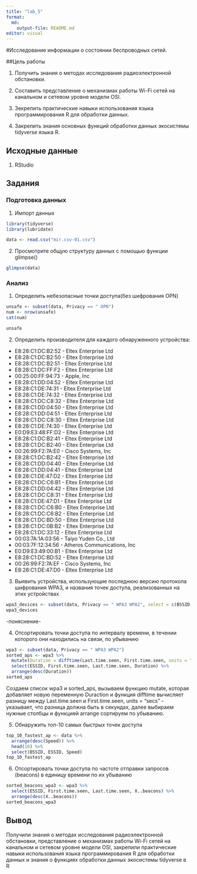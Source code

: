 ```yaml
---
title: "lab_5"
format: 
  md:
    output-file: README.md
editor: visual
---
```


#Исследование информации о состоянии беспроводных сетей.

##Цель работы

1.  Получить знания о методах исследования радиоэлектронной обстановки.

2.  Составить представление о механизмах работы Wi-Fi сетей на канальном и сетевом уровне модели OSI.

3.  Зекрепить практические навыки использования языка программирования R для обработки данных.

4.  Закрепить знания основных функций обработки данных экосистемы tidyverse языка R.

## Исходные данные

1.  RStudio

## Задания

### Подготовка данных

1.  Импорт данных

```r
library(tidyverse)
library(lubridate)

data <- read.csv("mir.csv-01.csv")
```

2.  Просмотрите общую структуру данных с помощью функции glimpse()

```r
glimpse(data)
```

### Анализ

1.  Определить небезопасные точки доступа(без шифрования OPN)

```r
unsafe <- subset(data, Privacy == " OPN")
num <- nrow(unsafe)
cat(num)
```

```r
unsafe
```

2.  Определить производителя для каждого обнаруженного устройства:

-   E8:28:C1:DC:B2:52 - Eltex Enterprise Ltd
-   E8:28:C1:DC:B2:50 - Eltex Enterprise Ltd
-   E8:28:C1:DC:B2:51 - Eltex Enterprise Ltd
-   E8:28:C1:DC:FF:F2 - Eltex Enterprise Ltd
-   00:25:00:FF:94:73 - Apple, Inc
-   E8:28:C1:DD:04:52 - Eltex Enterprise Ltd
-   E8:28:C1:DE:74:31 - Eltex Enterprise Ltd
-   E8:28:C1:DE:74:32 - Eltex Enterprise Ltd
-   E8:28:C1:DC:C8:32 - Eltex Enterprise Ltd
-   E8:28:C1:DD:04:50 - Eltex Enterprise Ltd
-   E8:28:C1:DD:04:51 - Eltex Enterprise Ltd
-   E8:28:C1:DC:C8:30 - Eltex Enterprise Ltd
-   E8:28:C1:DE:74:30 - Eltex Enterprise Ltd
-   E0:D9:E3:48:FF:D2 - Eltex Enterprise Ltd
-   E8:28:C1:DC:B2:41 - Eltex Enterprise Ltd
-   E8:28:C1:DC:B2:40 - Eltex Enterprise Ltd
-   00:26:99:F2:7A:E0 - Cisco Systems, Inc
-   E8:28:C1:DC:B2:42 - Eltex Enterprise Ltd
-   E8:28:C1:DD:04:40 - Eltex Enterprise Ltd
-   E8:28:C1:DD:04:41 - Eltex Enterprise Ltd
-   E8:28:C1:DE:47:D2 - Eltex Enterprise Ltd
-   E8:28:C1:DC:C6:B1 - Eltex Enterprise Ltd
-   E8:28:C1:DD:04:42 - Eltex Enterprise Ltd
-   E8:28:C1:DC:C8:31 - Eltex Enterprise Ltd
-   E8:28:C1:DE:47:D1 - Eltex Enterprise Ltd
-   E8:28:C1:DC:C6:B0 - Eltex Enterprise Ltd
-   E8:28:C1:DC:C6:B2 - Eltex Enterprise Ltd
-   E8:28:C1:DC:BD:50 - Eltex Enterprise Ltd
-   E8:28:C1:DC:0B:B2 - Eltex Enterprise Ltd
-   E8:28:C1:DC:33:12 - Eltex Enterprise Ltd
-   00:03:7A:1A:03:56 - Taiyo Yuden Co., Ltd
-   00:03:7F:12:34:56 - Atheros Communications, Inc
-   E0:D9:E3:49:00:B1 - Eltex Enterprise Ltd
-   E8:28:C1:DC:BD:52 - Eltex Enterprise Ltd
-   00:26:99:F2:7A:EF - Cisco Systems, Inc
-   E8:28:C1:DE:47:D0 - Eltex Enterprise Ltd

3.  Выявить устройства, использующие последнюю версию протокола шифрования WPA3, и названия точек доступа, реализованных на этих устройствах

```r
wpa3_devices <- subset(data, Privacy == " WPA3 WPA2", select = c(BSSID, ESSID, Privacy))
wpa3_devices
```

-поняснение-

4.  Отсортировать точки доступа по интервалу времени, в течении которого они находились на связи, по убыванию

```r
wpa3 <- subset(data, Privacy == " WPA3 WPA2")
sorted_aps <- wpa3 %>%
  mutate(Duration = difftime(Last.time.seen, First.time.seen, units = "secs")) %>%
  select(ESSID, First.time.seen, Last.time.seen, Duration) %>%
  arrange(desc(Duration))
sorted_aps
```

Создаем список wpa3 и sorted_aps, вызываем функцию mutate, которая добавляет новую переменную Duraction и функция difftime вычисляет разницу между Last.time.seen и First.time.seen, units = "secs" - указывает, что разница должна быть в секундах, далее выбираем нужные столбцы и функцией arrange сортируем по убыванию.

5.  Обнаружить топ-10 самых быстрых точек доступа

```r
top_10_fastest_ap <- data %>% 
  arrange(desc(Speed)) %>% 
  head(10) %>%
  select(BSSID, ESSID, Speed)
top_10_fastest_ap
```

6.  Отсортировать точки доступа по частоте отправки запросов (beacons) в единицу времени по их убыванию

```r
sorted_beacons_wpa3 <- wpa3 %>% 
  select(ESSID, First.time.seen, Last.time.seen, X..beacons) %>% 
  arrange(desc(X..beacons)) 
sorted_beacons_wpa3 
```

## Вывод

Получили знания о методах исследования радиоэлектронной обстановки, представление о механизмах работы Wi-Fi сетей на канальном и сетевом уровне модели OSI, закрепили практические навыки использования языка программирования R для обработки данных и знания о функциях обработки данных экосистемы tidyverse в R

